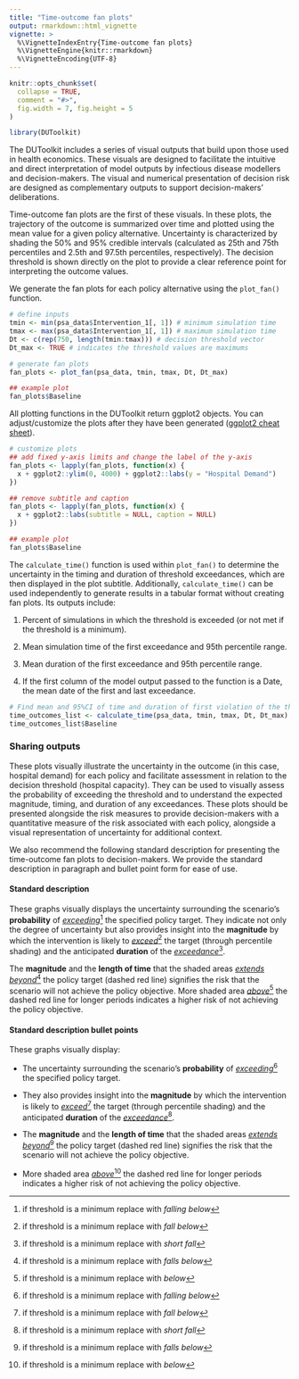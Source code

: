 ```yaml
---
title: "Time-outcome fan plots"
output: rmarkdown::html_vignette
vignette: >
  %\VignetteIndexEntry{Time-outcome fan plots}
  %\VignetteEngine{knitr::rmarkdown}
  %\VignetteEncoding{UTF-8}
---
```


```r
knitr::opts_chunk$set(
  collapse = TRUE,
  comment = "#>",
  fig.width = 7, fig.height = 5
)
```

```r
library(DUToolkit)
```

The DUToolkit includes a series of visual outputs that build upon those used in health economics. These visuals are designed to facilitate the intuitive and direct interpretation of model outputs by infectious disease modellers and decision-makers. The visual and numerical presentation of decision risk are designed as complementary outputs to support decision-makers’ deliberations.

Time-outcome fan plots are the first of these visuals. In these plots, the trajectory of the outcome is summarized over time and plotted using the mean value for a given policy alternative. Uncertainty is characterized by shading the 50% and 95% credible intervals (calculated as 25th and 75th percentiles and 2.5th and 97.5th percentiles, respectively). The decision threshold is shown directly on the plot to provide a clear reference point for interpreting the outcome values.

We generate the fan plots for each policy alternative using the `plot_fan()` function.

```r
# define inputs
tmin <- min(psa_data$Intervention_1[, 1]) # minimum simulation time
tmax <- max(psa_data$Intervention_1[, 1]) # maximum simulation time
Dt <- c(rep(750, length(tmin:tmax))) # decision threshold vector
Dt_max <- TRUE # indicates the threshold values are maximums

# generate fan plots
fan_plots <- plot_fan(psa_data, tmin, tmax, Dt, Dt_max)

## example plot
fan_plots$Baseline
```

All plotting functions in the DUToolkit return ggplot2 objects. You can adjust/customize the plots after they have been generated ([ggplot2 cheat sheet](https://rstudio.github.io/cheatsheets/html/data-visualization.html)). 

```r
# customize plots
## add fixed y-axis limits and change the label of the y-axis
fan_plots <- lapply(fan_plots, function(x) {
  x + ggplot2::ylim(0, 4000) + ggplot2::labs(y = "Hospital Demand")
})

## remove subtitle and caption
fan_plots <- lapply(fan_plots, function(x) {
  x + ggplot2::labs(subtitle = NULL, caption = NULL)
})

## example plot
fan_plots$Baseline
```

The `calculate_time()` function is used within `plot_fan()` to determine the uncertainty in the timing and duration of threshold exceedances, which are then displayed in the plot subtitle. Additionally, `calculate_time()` can be used independently to generate results in a tabular format without creating fan plots. Its outputs include:

1.  Percent of simulations in which the threshold is exceeded (or not met if the threshold is a minimum).

2.  Mean simulation time of the first exceedance and 95th percentile range.

3.  Mean duration of the first exceedance and 95th percentile range.

4.  If the first column of the model output passed to the function is a Date, the mean date of the first and last exceedance.

```r
# Find mean and 95%CI of time and duration of first violation of the threshold
time_outcomes_list <- calculate_time(psa_data, tmin, tmax, Dt, Dt_max)
time_outcomes_list$Baseline
```

### Sharing outputs {#fan-outputs}

These plots visually illustrate the uncertainty in the outcome (in this case, hospital demand) for each policy and facilitate assessment in relation to the decision threshold (hospital capacity). They can be used to visually assess the probability of exceeding the threshold and to understand the expected magnitude, timing, and duration of any exceedances. These plots should be presented alongside the risk measures to provide decision-makers with a quantitative measure of the risk associated with each policy, alongside a visual representation of uncertainty for additional context.

We also recommend the following standard description for presenting the time-outcome fan plots to decision-makers. We provide the standard description in paragraph and bullet point form for ease of use.

#### Standard description {.unnumbered}

::: rmdnote
These graphs visually displays the uncertainty surrounding the scenario’s **probability** of [*exceeding*]{.underline}[^1] the specified policy target. They indicate not only the degree of uncertainty but also provides insight into the **magnitude** by which the intervention is likely to [*exceed*]{.underline}[^2] the target (through percentile shading) and the anticipated **duration** of the [*exceedance*]{.underline}[^3].

The **magnitude** and the **length of time** that the shaded areas [*extends beyond*]{.underline}[^4] the policy target (dashed red line) signifies the risk that the scenario will not achieve the policy objective. More shaded area [*above*]{.underline}[^5] the dashed red line for longer periods indicates a higher risk of not achieving the policy objective.
:::

[^1]: if threshold is a minimum replace with *falling below*

[^2]: if threshold is a minimum replace with *fall below*

[^3]: if threshold is a minimum replace with *short fall*

[^4]: if threshold is a minimum replace with *falls below*

[^5]: if threshold is a minimum replace with *below*

#### Standard description bullet points {.unnumbered}

::: rmdnote
These graphs visually display:

-   The uncertainty surrounding the scenario’s **probability** of [*exceeding*]{.underline}[^6] the specified policy target.

-   They also provides insight into the **magnitude** by which the intervention is likely to [*exceed*]{.underline}[^7] the target (through percentile shading) and the anticipated **duration** of the [*exceedance*]{.underline}[^8].

-   The **magnitude** and the **length of time** that the shaded areas [*extends beyond*]{.underline}[^9] the policy target (dashed red line) signifies the risk that the scenario will not achieve the policy objective.

-   More shaded area [*above*]{.underline}[^10] the dashed red line for longer periods indicates a higher risk of not achieving the policy objective.
:::

[^6]: if threshold is a minimum replace with *falling below*

[^7]: if threshold is a minimum replace with *fall below*

[^8]: if threshold is a minimum replace with *short fall*

[^9]: if threshold is a minimum replace with *falls below*

[^10]: if threshold is a minimum replace with *below*

